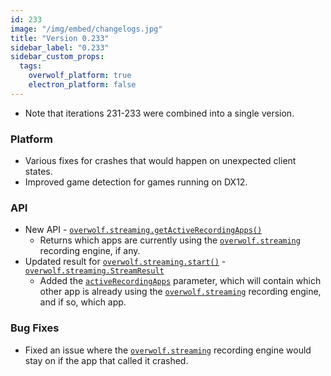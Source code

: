 ```yaml
---
id: 233
image: "/img/embed/changelogs.jpg"
title: "Version 0.233"
sidebar_label: "0.233"
sidebar_custom_props:
  tags:
    overwolf_platform: true
    electron_platform: false
---
```


* Note that iterations 231-233 were combined into a single version.

### Platform
- Various fixes for crashes that would happen on unexpected client states.
- Improved game detection for games running on DX12.

### API
- New API - [`overwolf.streaming.getActiveRecordingApps()`](/api/streaming#getactiverecordingappscallback)
  - Returns which apps are currently using the [`overwolf.streaming`](/api/streaming) recording engine, if any.
- Updated result for [`overwolf.streaming.start()`](/api/streaming#start) - [`overwolf.streaming.StreamResult`](/api/streaming#streamresult-object)
  - Added the [`activeRecordingApps`](/api/streaming#streamresult-object) parameter, which will contain which other app is already using the
  [`overwolf.streaming`](/api/streaming) recording engine, and if so, which app.

### Bug Fixes
- Fixed an issue where the [`overwolf.streaming`](/api/streaming) recording engine would stay on if the app that called it crashed.